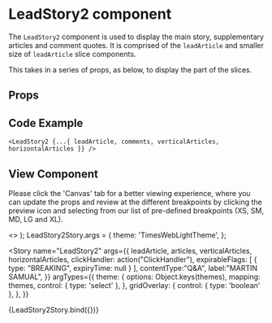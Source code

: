 
<Meta
  title="Newskit Slices/Lead Story 2"
  component={LeadStory2}
/>

# LeadStory2 component
The `LeadStory2` component is used to display the main story, supplementary articles and comment quotes.
It is comprised of the `leadArticle` and smaller size of `leadArticle` slice components.

This takes in a series of props, as below, to display the part of the slices.

## Props
<Props of={LeadStory2} />

## Code Example
`<LeadStory2 {...{ leadArticle, comments, verticalArticles, horizontalArticles }} />`

## View Component
Please click the 'Canvas' tab for a better viewing experience, where you can update the props and review at the different breakpoints by clicking the preview icon and selecting from our list of pre-defined breakpoints (XS, SM, MD, LG and XL).

  <TCThemeProvider theme={theme}>
    <>
     <GridOverlay show={gridOverlay} />
     <LeadStory2 {...{ leadArticle, articles, verticalArticles, horizontalArticles, clickHandler }} />
    </>
  </TCThemeProvider>
);
LeadStory2Story.args = {
  theme: 'TimesWebLightTheme',
};

<Story 
  name="LeadStory2"
  args={{
    leadArticle,
    articles,
    verticalArticles,
    horizontalArticles,
    clickHandler: action("ClickHandler"),
    expirableFlags: [
        {
          type: "BREAKING",
          expiryTime: null
        }
    ],
    contentType:"Q&A",
    label:"MARTIN SAMUAL",
  }}
  argTypes={{
    theme: {
      options: Object.keys(themes),
      mapping: themes,
      control: { type: 'select' },
    },
  gridOverlay: {
      control: { type: 'boolean' },
    },
  }}
>
  {LeadStory2Story.bind({})}
</Story>

